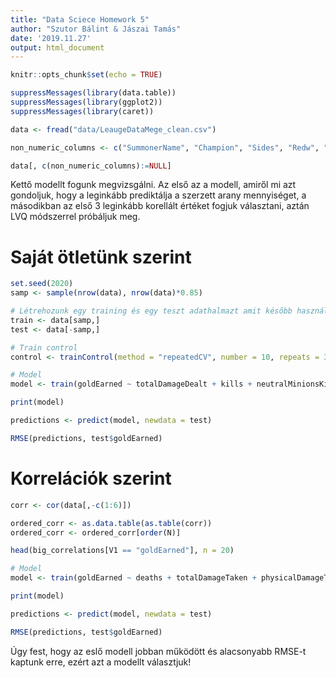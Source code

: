 ```yaml
---
title: "Data Sciece Homework 5"
author: "Szutor Bálint & Jászai Tamás"
date: '2019.11.27'
output: html_document
---
```


```r
knitr::opts_chunk$set(echo = TRUE)
```


```r
suppressMessages(library(data.table))
suppressMessages(library(ggplot2))
suppressMessages(library(caret))

data <- fread("data/LeaugeDataMege_clean.csv")

non_numeric_columns <- c("SummonerName", "Champion", "Sides", "Redw", "item0", "item1", "item2", "item3", "item4", "item5", "item6", "playerScore1", "playerScore2", "playerScore3", "playerScore4", "playerScore5", "playerScore6", "playerScore7", "playerScore8", "playerScore9", "combatPlayerScore", "totalPlayerScore", "firstBloodAssist", "objectivePlayerScore", "totalScoreRank", "playerScore0", "sightWardsBoughtInGame", "unrealKills", "participantId", "perkSubStyle", "perkPrimaryStyle", "champLevel", "firstInhibitorAssist", "firstInhibitorKill", "firstBloodKill", "firstTowerAssist", "firstTowerKill", "quadraKills", "pentaKills")

data[, c(non_numeric_columns):=NULL]
```

Kettő modellt fogunk megvizsgálni. Az első az a modell, amiről mi azt gondoljuk, hogy a leginkább prediktálja a szerzett arany mennyiséget, a másodikban az első 3 leginkább korellált értéket fogjuk választani, aztán LVQ módszerrel próbáljuk meg.

# Saját ötletünk szerint
```r
set.seed(2020)
samp <- sample(nrow(data), nrow(data)*0.85)

# Létrehozunk egy training és egy teszt adathalmazt amit később használni tudunk
train <- data[samp,]
test <- data[-samp,]

# Train control
control <- trainControl(method = "repeatedCV", number = 10, repeats = 3)

# Model
model <- train(goldEarned ~ totalDamageDealt + kills + neutralMinionsKilled, data = train, method = "lm", trControl = train.control)

print(model)

predictions <- predict(model, newdata = test)

RMSE(predictions, test$goldEarned)
```

# Korrelációk szerint
```r
corr <- cor(data[,-c(1:6)])

ordered_corr <- as.data.table(as.table(corr))
ordered_corr <- ordered_corr[order(N)]

head(big_correlations[V1 == "goldEarned"], n = 20)

# Model
model <- train(goldEarned ~ deaths + totalDamageTaken + physicalDamageTaken, data = train, method = "lm", trControl = train.control)

print(model)

predictions <- predict(model, newdata = test)

RMSE(predictions, test$goldEarned)
```

Úgy fest, hogy az eslő modell jobban működött és alacsonyabb RMSE-t kaptunk erre, ezért azt a modellt választjuk!